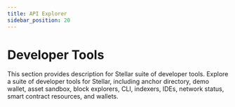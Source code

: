 ```yaml
---
title: API Explorer
sidebar_position: 20
---
```



# Developer Tools

This section provides description for Stellar suite of developer tools. Explore a suite of developer tools for Stellar, including anchor directory, demo wallet, asset sandbox, block explorers, CLI, indexers, IDEs, network status, smart contract resources, and wallets.

<DocCardList />
